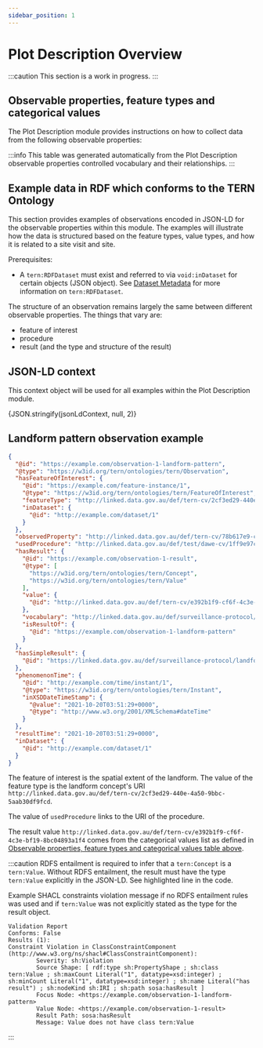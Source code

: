 ```yaml
---
sidebar_position: 1
---
```



# Plot Description Overview

:::caution
This section is a work in progress.
:::

## Observable properties, feature types and categorical values

The Plot Description module provides instructions on how to collect data from the following observable properties:

<PlotDescriptionObservableProperties />

:::info
This table was generated automatically from the Plot Description observable properties controlled vocabulary and their relationships.
:::

## Example data in RDF which conforms to the TERN Ontology

This section provides examples of observations encoded in JSON-LD for the observable properties within this module. The examples will illustrate how the data is structured based on the feature types, value types, and how it is related to a site visit and site.

Prerequisites:

- A `tern:RDFDataset` must exist and referred to via `void:inDataset` for certain objects (JSON object). See [Dataset Metadata](/tern-ontology/dev-guide/surveillance-protocol/metadata) for more information on `tern:RDFDataset`.

The structure of an observation remains largely the same between different observable properties. The things that vary are:

- feature of interest
- procedure
- result (and the type and structure of the result)

## JSON-LD context

This context object will be used for all examples within the Plot Description module.

<CodeBlock className="language-json">
  {JSON.stringify(jsonLdContext, null, 2)}
</CodeBlock>

## Landform pattern observation example

```json {8-10,16,40-42}
{
  "@id": "https://example.com/observation-1-landform-pattern",
  "@type": "https://w3id.org/tern/ontologies/tern/Observation",
  "hasFeatureOfInterest": {
    "@id": "https://example.com/feature-instance/1",
    "@type": "https://w3id.org/tern/ontologies/tern/FeatureOfInterest",
    "featureType": "http://linked.data.gov.au/def/tern-cv/2cf3ed29-440e-4a50-9bbc-5aab30df9fcd",
    "inDataset": {
      "@id": "http://example.com/dataset/1"
    }
  },
  "observedProperty": "http://linked.data.gov.au/def/tern-cv/78b617e9-cd18-40b7-ad38-efc30579e680",
  "usedProcedure": "http://linked.data.gov.au/def/test/dawe-cv/1ff9e97c-3bdd-44c9-bdd3-401fa31c0b32",
  "hasResult": {
    "@id": "https://example.com/observation-1-result",
    "@type": [
      "https://w3id.org/tern/ontologies/tern/Concept",
      "https://w3id.org/tern/ontologies/tern/Value"
    ],
    "value": {
      "@id": "http://linked.data.gov.au/def/tern-cv/e392b1f9-cf6f-4c3e-bf19-8bc04893a1f4"
    },
    "vocabulary": "http://linked.data.gov.au/def/surveillance-protocol/landform-pattern",
    "isResultOf": {
      "@id": "https://example.com/observation-1-landform-pattern"
    }
  },
  "hasSimpleResult": {
    "@id": "https://linked.data.gov.au/def/surveillance-protocol/landform-pattern/1"
  },
  "phenomenonTime": {
    "@id": "http://example.com/time/instant/1",
    "@type": "https://w3id.org/tern/ontologies/tern/Instant",
    "inXSDDateTimeStamp": {
      "@value": "2021-10-20T03:51:29+0000",
      "@type": "http://www.w3.org/2001/XMLSchema#dateTime"
    }
  },
  "resultTime": "2021-10-20T03:51:29+0000",
  "inDataset": {
    "@id": "http://example.com/dataset/1"
  }
}
```

The feature of interest is the spatial extent of the landform. The value of the feature type is the landform concept's URI <ExternalLink href="http://linked.data.gov.au/def/tern-cv/2cf3ed29-440e-4a50-9bbc-5aab30df9fcd">`http://linked.data.gov.au/def/tern-cv/2cf3ed29-440e-4a50-9bbc-5aab30df9fcd`</ExternalLink>.

The value of `usedProcedure` links to the URI of the procedure.

The result value <ExternalLink href="http://linked.data.gov.au/def/tern-cv/e392b1f9-cf6f-4c3e-bf19-8bc04893a1f4">`http://linked.data.gov.au/def/tern-cv/e392b1f9-cf6f-4c3e-bf19-8bc04893a1f4`</ExternalLink> comes from the categorical values list as defined in [Observable properties, feature types and categorical values table above](/tern-ontology/dev-guide/surveillance-protocol/plot-description/overview#observable-properties-feature-types-and-categorical-values).

:::caution
RDFS entailment is required to infer that a `tern:Concept` is a `tern:Value`.
Without RDFS entailment, the result must have the type `tern:Value` explicitly in the JSON-LD. See highlighted line in the code.

Example SHACL constraints violation message if no RDFS entailment rules was used and if `tern:Value` was not explicitly stated as the type for the result object.

```
Validation Report
Conforms: False
Results (1):
Constraint Violation in ClassConstraintComponent (http://www.w3.org/ns/shacl#ClassConstraintComponent):
        Severity: sh:Violation
        Source Shape: [ rdf:type sh:PropertyShape ; sh:class tern:Value ; sh:maxCount Literal("1", datatype=xsd:integer) ; sh:minCount Literal("1", datatype=xsd:integer) ; sh:name Literal("has result") ; sh:nodeKind sh:IRI ; sh:path sosa:hasResult ]
        Focus Node: <https://example.com/observation-1-landform-pattern>
        Value Node: <https://example.com/observation-1-result>
        Result Path: sosa:hasResult
        Message: Value does not have class tern:Value
```

:::
